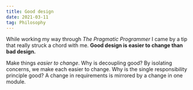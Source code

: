 ```yaml
---
title: Good design
date: 2021-03-11
tag: Philosophy
---
```


While working my way through _The Pragmatic Programmer_ I came by a tip that
really struck a chord with me. **Good design is easier to change than bad
design.**

Make things _easier to change_. Why is decoupling good? By isolating concerns,
we make each easier to change. Why is the single responsibility principle good?
A change in requirements is mirrored by a change in one module.
